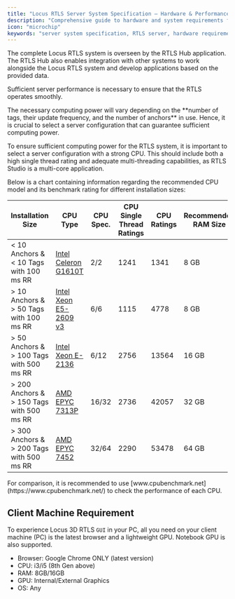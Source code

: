 ```yaml
---
title: "Locus RTLS Server System Specification – Hardware & Performance Guide"
description: "Comprehensive guide to hardware and system requirements for Locus RTLS server deployment: CPU, RAM, storage, and client machine recommendations for industrial environments."
icon: "microchip"
keywords: "server system specification, RTLS server, hardware requirements, performance, CPU, RAM, storage, client machine, Locus RTLS"
---
```


The complete Locus RTLS system is overseen by the RTLS Hub application. The RTLS Hub also enables integration with other systems to work alongside the Locus RTLS system and develop applications based on the provided data.

Sufficient server performance is necessary to ensure that the RTLS operates smoothly.

<Callout type="warning" emoji="⚠️">
  The necessary computing power will vary depending on the **number of tags, their update frequency, and the number of anchors** in use. Hence, it is crucial to select a server configuration that can guarantee sufficient computing power.
</Callout>

To ensure sufficient computing power for the RTLS system, it is important to select a server configuration with a strong CPU. This should include both a high single thread rating and adequate multi-threading capabilities, as RTLS Studio is a multi-core application.

Below is a chart containing information regarding the recommended CPU model and its benchmark rating for different installation sizes:

 |Installation Size|CPU Type|CPU Spec.|CPU Single Thread Ratings|CPU Ratings|Recommended RAM Size|
|----|----|---|---|---|---|
|< 10 Anchors & <br/> < 10 Tags with 100 ms RR   |  [ Intel Celeron G1610T](https://www.cpubenchmark.net/cpu.php?cpu=Intel+Celeron+G1610T+%40+2.30GHz&id=2075) | 2/2  |1241| 1341 | 8 GB| 
|> 10 Anchors & <br/> > 50 Tags with 100 ms RR   |   [Intel Xeon E5-2609 v3](https://www.cpubenchmark.net/cpu.php?cpu=Intel+Xeon+E5-2609+v3+%40+1.90GHz&id=2427) | 6/6  |1115| 4778 | 8 GB| 
|> 50 Anchors & <br/> > 100 Tags with 500 ms RR   |   [Intel Xeon E-2136](https://www.cpubenchmark.net/cpu.php?cpu=Intel+Xeon+E-2136+%40+3.30GHz&id=3363) | 6/12  |2756| 13564 | 16 GB|
|> 200 Anchors & <br/> > 150 Tags with 500 ms RR   |   [AMD EPYC 7313P](https://www.cpubenchmark.net/cpu.php?cpu=AMD+EPYC+7313P&id=4407) | 16/32  |2736| 42057 | 32 GB|
|> 300 Anchors & <br/> > 200 Tags with 500 ms RR   |   [AMD EPYC 7452](https://www.cpubenchmark.net/cpu.php?cpu=AMD+EPYC+7452&id=3600) | 32/64  |2290| 53478 | 64 GB| 

 

<Callout type="info" emoji="ℹ️">
  For comparison, it is recommended to use [www.cpubenchmark.net](https://www.cpubenchmark.net/) to check the performance of each CPU. 
</Callout>

## Client Machine Requirement

To experience Locus 3D RTLS `GUI` in your PC, all you need on your client machine (PC) is the latest browser and a lightweight GPU. Notebook GPU is also supported. 

- Browser: Google Chrome ONLY (latest version)
- CPU: i3/i5 (8th Gen above)
- RAM: 8GB/16GB
- GPU: Internal/External Graphics
- OS: Any



